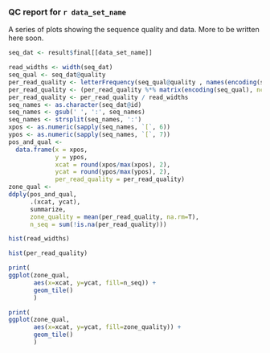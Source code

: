 ### QC report for `r data_set_name`

A series of plots showing the sequence quality and data. More to be written
here soon.

```r
seq_dat <- result$final[[data_set_name]]

read_widths <- width(seq_dat)
seq_qual <- seq_dat@quality
per_read_quality <- letterFrequency(seq_qual@quality , names(encoding(seq_qual)))
per_read_quality <- (per_read_quality %*% matrix(encoding(seq_qual), ncol=1))[,1]
per_read_quality <- per_read_quality / read_widths
seq_names <- as.character(seq_dat@id)
seq_names <- gsub(' ', ':', seq_names)
seq_names <- strsplit(seq_names, ':')
xpos <- as.numeric(sapply(seq_names, `[`, 6))
ypos <- as.numeric(sapply(seq_names, `[`, 7))
pos_and_qual <- 
  data.frame(x = xpos,
             y = ypos,
             xcat = round(xpos/max(xpos), 2),
             ycat = round(ypos/max(ypos), 2),
             per_read_quality = per_read_quality)
zone_qual <-
ddply(pos_and_qual,
      .(xcat, ycat),
      summarize,
      zone_quality = mean(per_read_quality, na.rm=T),
      n_seq = sum(!is.na(per_read_quality)))

hist(read_widths)
```
```r
hist(per_read_quality)
```
```r
print(
ggplot(zone_qual,
       aes(x=xcat, y=ycat, fill=n_seq)) + 
       geom_tile()
       )
```
```r
print(
ggplot(zone_qual,
       aes(x=xcat, y=ycat, fill=zone_quality)) + 
       geom_tile()
       )
```
